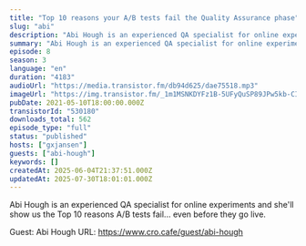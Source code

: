 ```yaml
---
title: "Top 10 reasons your A/B tests fail the Quality Assurance phase"
slug: "abi"
description: "Abi Hough is an experienced QA specialist for online experiments and she'll show us the Top 10 reasons A/B tests fail... even before they go live.\n\nGuest: Abi Hough\nURL: https://www.cro.cafe/guest/abi-hough"
summary: "Abi Hough is an experienced QA specialist for online experiments and she'll show us the Top 10 reasons A/B tests fail... even before they go live."
episode: 8
season: 3
language: "en"
duration: "4183"
audioUrl: "https://media.transistor.fm/db94d625/dae75518.mp3"
imageUrl: "https://img.transistor.fm/_1m1MSNKDYFz1B-5UFyQuSP89JPw5kb-CI_r9ks5__Y/rs:fill:0:0:1/w:1400/h:1400/q:60/mb:500000/aHR0cHM6Ly9pbWct/dXBsb2FkLXByb2R1/Y3Rpb24udHJhbnNp/c3Rvci5mbS85NDI1/NzlkNDY3ZWRiZjM1/OGQxYzQ3OWZjMjk1/YTM3ZC5qcGc.webp"
pubDate: 2021-05-10T18:00:00.000Z
transistorId: "530180"
downloads_total: 562
episode_type: "full"
status: "published"
hosts: ["gxjansen"]
guests: ["abi-hough"]
keywords: []
createdAt: 2025-06-04T21:37:51.000Z
updatedAt: 2025-07-30T18:01:01.000Z
---
```


Abi Hough is an experienced QA specialist for online experiments and she'll show us the Top 10 reasons A/B tests fail... even before they go live.

Guest: Abi Hough
URL: https://www.cro.cafe/guest/abi-hough

